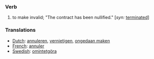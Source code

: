 === Verb ===

# to make invalid; "The contract has been nullified." [''syn:'' [[terminated]]]

===Translations===
*[[Dutch]]: [[annuleren]], [[vernietigen]], [[ongedaan maken]]
*[[French]]: [[annuler]]
*[[Swedish]]: [[omintetgöra]]